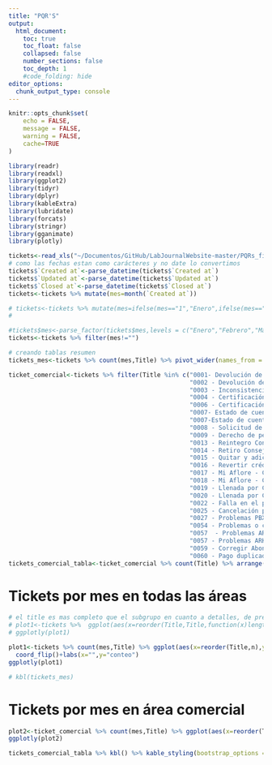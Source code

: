 ```yaml
---
title: "PQR'S"
output:
  html_document:
    toc: true
    toc_float: false
    collapsed: false
    number_sections: false
    toc_depth: 1
    #code_folding: hide
editor_options: 
  chunk_output_type: console
---
```


```r
knitr::opts_chunk$set(
	echo = FALSE,
	message = FALSE,
	warning = FALSE, 
	cache=TRUE
)
```

```r
library(readr)
library(readxl)
library(ggplot2)
library(tidyr)
library(dplyr)
library(kableExtra)
library(lubridate)
library(forcats)
library(stringr)
library(gganimate)
library(plotly)
```

```r

tickets<-read_xls("~/Documentos/GitHub/LabJournalWebsite-master/PQRs_files/data/tickets_enero_20abril_aflore.xls",skip = 2)
# como las fechas estan como carácteres y no date lo convertimos 
tickets$`Created at`<-parse_datetime(tickets$`Created at`)
tickets$`Updated at`<-parse_datetime(tickets$`Updated at`)
tickets$`Closed at`<-parse_datetime(tickets$`Closed at`)
tickets<-tickets %>% mutate(mes=month(`Created at`))

# tickets<-tickets %>% mutate(mes=ifelse(mes=="1","Enero",ifelse(mes=="2","Febrero",ifelse(mes=="3","Marzo",
#                                                                             ifelse(mes=="4","Abril","")))))

#tickets$mes<-parse_factor(tickets$mes,levels = c("Enero","Febrero","Marzo","Abril"))
tickets<-tickets %>% filter(mes!="")

# creando tablas resumen
tickets_mes<-tickets %>% count(mes,Title) %>% pivot_wider(names_from = mes,values_from = n) %>% arrange(-`3`)

ticket_comercial<-tickets %>% filter(Title %in% c("0001- Devolución de saldos por mayor valor pagado",
                                                  "0002 - Devolución de saldo de seguro",
                                                  "0003 - Inconsistencia con el pago de florines"  ,
                                                  "0004 - Certificación de consejero"   ,
                                                  "0006 - Certificación declaración de renta" ,
                                                  "0007- Estado de cuenta" ,
                                                  "0007-Estado de cuenta"  ,
                                                  "0008 - Solicitud de Paz y Salvo" ,
                                                  "0009 - Derecho de petición" ,
                                                  "0013 - Reintegro Consejero/Nombramiento Líder" ,
                                                  "0014 - Retiro Consejero/Líder"     ,
                                                  "0015 - Quitar y adicionar crédito de un corte",
                                                  "0016 - Revertir crédito",
                                                  "0017 - Mi Aflore - Consejero",
                                                  "0018 - Mi Aflore - Cliente",
                                                  "0019 - Llenada por Consejero",
                                                  "0020 - Llenada por Cliente",
                                                  "0022 - Falla en el proceso de desembolso Digital",
                                                  "0025 - Cancelación póliza",
                                                  "0027 - Problemas PBX",
                                                  "0054 - Problemas o cambios expansión geográfica",
                                                  "0057  - Problemas ARK o base de datos" ,
                                                  "0057 - Problemas ARK o base de datos",
                                                  "0059 - Corregir Abono negativo a capital",
                                                  "0060 - Pago duplicado"  ))
tickets_comercial_tabla<-ticket_comercial %>% count(Title) %>% arrange(-n)

```

# Tickets por mes en todas las áreas

```r
# el title es mas completo que el subgrupo en cuanto a detalles, de preferencia usar el primero, brinda mas data
# plot1<-tickets %>%  ggplot(aes(x=reorder(Title,Title,function(x)length(x))))+geom_bar()+coord_flip()+facet_grid(~mes)+labs(x="",y="conteo")
# ggplotly(plot1)

plot1<-tickets %>% count(mes,Title) %>% ggplot(aes(x=reorder(Title,n),y=n,fill=mes))+geom_bar(stat = "identity",position = "dodge2")+
  coord_flip()+labs(x="",y="conteo")
ggplotly(plot1)
```

```r
# kbl(tickets_mes)
```

# Tickets por mes en área comercial

```r

plot2<-ticket_comercial %>% count(mes,Title) %>% ggplot(aes(x=reorder(Title,n),y=n,fill=mes))+geom_bar(stat = "identity",position = "dodge2")+coord_flip()+labs(x="",y="conteo")
ggplotly(plot2)

tickets_comercial_tabla %>% kbl() %>% kable_styling(bootstrap_options = c("striped", "hover", "condensed"))
```
